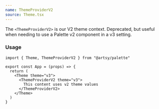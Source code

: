 ```yaml
---
name: ThemeProviderV2
source: Theme.tsx
---
```


The `<ThemeProviderV2>` is our V2 theme context. Deprecated, but useful when
needing to use a Palette v2 component in a v3 setting.

### Usage

```tsx
import { Theme, ThemeProviderV2 } from "@artsy/palette"

export const App = (props) => {
  return (
    <Theme theme="v3">
      <ThemeProviderV2 theme="v3">
        This content uses v2 theme values
      </ThemeProviderV2>
    </Theme>
  )
}
```
